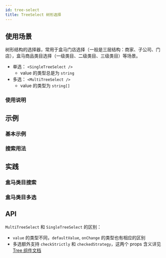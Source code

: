 ```yaml
---
id: tree-select
title: TreeSelect 树形选择
---
```



## 使用场景

树形结构的选择器，常用于盒马门店选择（一般是三层结构：商家、子公司、门店），盒马商品类目选择（一级类目、二级类目、三级类目）等场景。

- 单选： `<SingleTreeSelect />`
  - value 的类型总是为 `string`
- 多选： `<MultiTreeSelect />`
  - value 的类型为 `string[]`

### 使用说明

## 示例

### 基本示例

<Story fn={stories.Basic} />

### 搜索用法

<Story fn={stories.ShowSearch} />

## 实践

### 盒马类目搜索

<Story fn={stories.HippoCategoryTree} />

### 盒马类目多选

<Story fn={stories.MultiHippoCategoryTree} />

## API

`MultiTreeSelect` 和 `SingleTreeSelect` 的区别：

- `value` 的类型不同，`defaultValue`, `onChange` 的类型也有相应的区别
- 多选额外支持 `checkStrictly` 和 `checkedStrategy`，这两个 props 含义详见 [Tree 组件文档](tree#api)

<PropsTable component={SingleTreeSelect} />
